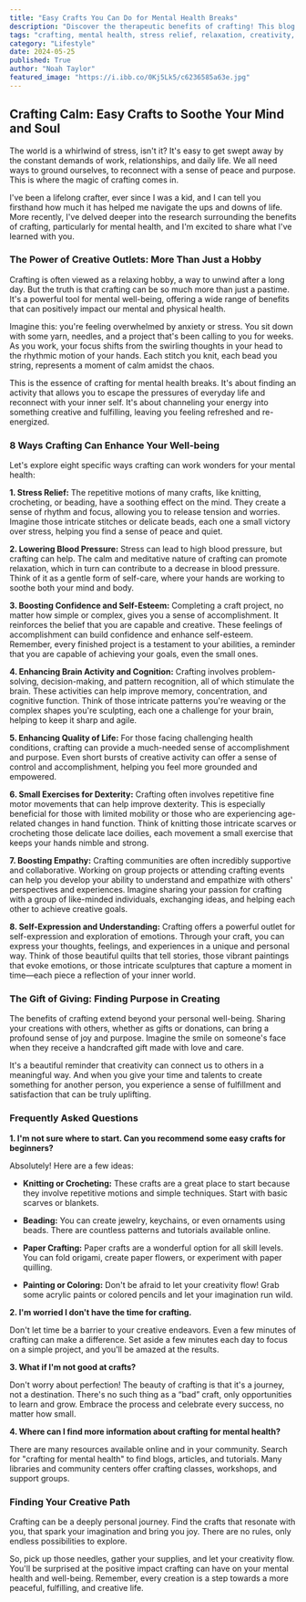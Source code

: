 ```yaml
---
title: "Easy Crafts You Can Do for Mental Health Breaks"
description: "Discover the therapeutic benefits of crafting! This blog post explores how simple crafts like knitting, beading, and paper crafting can reduce stress, boost confidence, and improve overall well-being. Find easy beginner-friendly projects and learn how to incorporate crafting into your daily routine for a more peaceful and fulfilling life."
tags: "crafting, mental health, stress relief, relaxation, creativity, hobbies, well-being, mindfulness, anxiety, self-care, art therapy, knitting, crocheting, beading, paper crafting, painting, coloring, diy, beginner crafts, easy crafts, crafting for beginners"
category: "Lifestyle"
date: 2024-05-25
published: True
author: "Noah Taylor"
featured_image: "https://i.ibb.co/0Kj5Lk5/c6236585a63e.jpg"
---
```


##  Crafting Calm:  Easy Crafts to Soothe Your Mind and Soul

The world is a whirlwind of stress, isn't it? It's easy to get swept away by the constant demands of work, relationships, and daily life.  We all need ways to ground ourselves, to reconnect with a sense of peace and purpose. This is where the magic of crafting comes in. 

I've been a lifelong crafter, ever since I was a kid, and I can tell you firsthand how much it has helped me navigate the ups and downs of life.  More recently, I've delved deeper into the research surrounding the benefits of crafting, particularly for mental health, and I'm excited to share what I've learned with you.

###  The Power of Creative Outlets: More Than Just a Hobby 

Crafting is often viewed as a relaxing hobby, a way to unwind after a long day.  But the truth is that crafting can be so much more than just a pastime.  It's a powerful tool for mental well-being, offering a wide range of benefits that can positively impact our mental and physical health.

Imagine this: you're feeling overwhelmed by anxiety or stress.  You sit down with some yarn, needles, and a project that's been calling to you for weeks.  As you work, your focus shifts from the swirling thoughts in your head to the rhythmic motion of your hands.  Each stitch you knit, each bead you string, represents a moment of calm amidst the chaos. 

This is the essence of crafting for mental health breaks. It's about finding an activity that allows you to escape the pressures of everyday life and reconnect with your inner self.  It's about channeling your energy into something creative and fulfilling, leaving you feeling refreshed and re-energized.

###  8 Ways Crafting Can Enhance Your Well-being

Let's explore eight specific ways crafting can work wonders for your mental health:

**1. Stress Relief:** The repetitive motions of many crafts, like knitting, crocheting, or beading, have a soothing effect on the mind.  They create a sense of rhythm and focus, allowing you to release tension and worries. Imagine those intricate stitches or delicate beads, each one a small victory over stress, helping you find a sense of peace and quiet.

**2. Lowering Blood Pressure:** Stress can lead to high blood pressure, but crafting can help.  The calm and meditative nature of crafting can promote relaxation, which in turn can contribute to a decrease in blood pressure.  Think of it as a gentle form of self-care, where your hands are working to soothe both your mind and body.

**3. Boosting Confidence and Self-Esteem:** Completing a craft project, no matter how simple or complex, gives you a sense of accomplishment.  It reinforces the belief that you are capable and creative.  These feelings of accomplishment can build confidence and enhance self-esteem.  Remember, every finished project is a testament to your abilities, a reminder that you are capable of achieving your goals, even the small ones.

**4. Enhancing Brain Activity and Cognition:**  Crafting involves problem-solving, decision-making, and pattern recognition, all of which stimulate the brain.  These activities can help improve memory, concentration, and cognitive function. Think of those intricate patterns you're weaving or the complex shapes you're sculpting, each one a challenge for your brain, helping to keep it sharp and agile.

**5.  Enhancing Quality of Life:**  For those facing challenging health conditions, crafting can provide a much-needed sense of accomplishment and purpose.  Even short bursts of creative activity can offer a sense of control and accomplishment, helping you feel more grounded and empowered.

**6. Small Exercises for Dexterity:**   Crafting often involves repetitive fine motor movements that can help improve dexterity.  This is especially beneficial for those with limited mobility or those who are experiencing age-related changes in hand function. Think of knitting those intricate scarves or crocheting those delicate lace doilies, each movement a small exercise that keeps your hands nimble and strong.

**7.  Boosting Empathy:**  Crafting communities are often incredibly supportive and collaborative.  Working on group projects or attending crafting events can help you develop your ability to understand and empathize with others' perspectives and experiences. Imagine sharing your passion for crafting with a group of like-minded individuals, exchanging ideas, and helping each other to achieve creative goals.

**8.  Self-Expression and Understanding:**  Crafting offers a powerful outlet for self-expression and exploration of emotions. Through your craft, you can express your thoughts, feelings, and experiences in a unique and personal way.  Think of those beautiful quilts that tell stories, those vibrant paintings that evoke emotions, or those intricate sculptures that capture a moment in time—each piece a reflection of your inner world.

###  The Gift of Giving:  Finding Purpose in Creating

The benefits of crafting extend beyond your personal well-being.  Sharing your creations with others, whether as gifts or donations, can bring a profound sense of joy and purpose.  Imagine the smile on someone's face when they receive a handcrafted gift made with love and care.

It's a beautiful reminder that creativity can connect us to others in a meaningful way.  And when you give your time and talents to create something for another person, you experience a sense of fulfillment and satisfaction that can be truly uplifting.

### Frequently Asked Questions

**1.  I'm not sure where to start.  Can you recommend some easy crafts for beginners?**

Absolutely! Here are a few ideas:

* **Knitting or Crocheting:** These crafts are a great place to start because they involve repetitive motions and simple techniques.  Start with basic scarves or blankets.

* **Beading:** You can create jewelry, keychains, or even ornaments using beads.  There are countless patterns and tutorials available online.

* **Paper Crafting:** Paper crafts are a wonderful option for all skill levels. You can fold origami, create paper flowers, or experiment with paper quilling.

* **Painting or Coloring:**  Don't be afraid to let your creativity flow!  Grab some acrylic paints or colored pencils and let your imagination run wild.  

**2.  I'm worried I don't have the time for crafting.**

Don't let time be a barrier to your creative endeavors.  Even a few minutes of crafting can make a difference.  Set aside a few minutes each day to focus on a simple project, and you'll be amazed at the results.

**3.  What if I'm not good at crafts?**

Don't worry about perfection! The beauty of crafting is that it's a journey, not a destination.  There's no such thing as a “bad” craft, only opportunities to learn and grow.  Embrace the process and celebrate every success, no matter how small.

**4.  Where can I find more information about crafting for mental health?**

There are many resources available online and in your community.  Search for "crafting for mental health" to find blogs, articles, and tutorials.  Many libraries and community centers offer crafting classes, workshops, and support groups.

###  Finding Your Creative Path

Crafting can be a deeply personal journey.  Find the crafts that resonate with you, that spark your imagination and bring you joy.  There are no rules, only endless possibilities to explore. 

So, pick up those needles, gather your supplies, and let your creativity flow.  You'll be surprised at the positive impact crafting can have on your mental health and well-being.  Remember, every creation is a step towards a more peaceful, fulfilling, and creative life. 